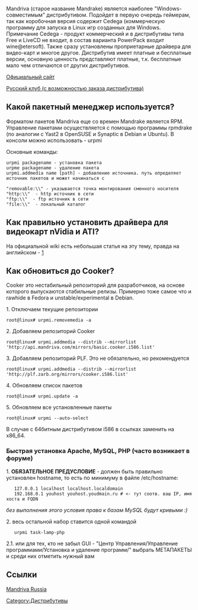 Mandriva (старое название Mandrake) является наиболее "Windows-совместимым" дистрибутивом. Подойдет в первую очередь геймерам, так как коробочная версия содержит Cedega (коммерческую программу для запуска в Linux игр созданных для Windows. Примечание Cedega - продукт коммерческий и в дистрибутивы типа Free и LiveCD не входит, в состав варианта PowerPack входит wine@etersoft). Также сразу установлены проприетарные драйвера для видео-карт и многое другое. Дистрибутив имеет платные и бесплатные версии, основную ценность представляют платные, т.к. бесплатные мало чем отличаются от других дистрибутивов.

[http://mandriva.com/ Официальный сайт]

[http://www.mdv-club.ru/ Русский клуб (с возможностью заказа дистрибутива)]

==Какой пакетный менеджер используется?==

Форматом пакетов Mandriva еще со времен Mandrake является RPM. Управление пакетами осуществляется с помощью программы rpmdrake (по аналогии с Yast2 в OpenSUSE и Synaptic в Debian и Ubuntu). В консоли можно использовать - urpmi

Основные команды:
<pre>
urpmi packagename - установка пакета
urpme packagename - удаление пакета
urpmi.addmedia name [path] - добавление источника. путь определяет источник пакетов и может начинаться с
 
"removable:\\" - указывается точка монтирования сменного носителя
"http:\\"  - http источник в сети
"ftp:\\"  - ftp источник в сети
"file:\\"  - локальный каталог
</pre>

==Как правильно установить драйвера для видеокарт nVidia и ATI?==

На официальной wiki есть небольшая статья на эту тему, правда на английском - [http://wiki.mandriva.com/en/Installing_proprietary_video_card_drivers]

==Как обновиться до Cooker?==

Cooker это нестабильный репозиторий для разработчиков, на основе которого выпускаются стабильные релизы. Примерно тоже самое что и rawhide в Fedora и unstable/experimental в Debian.

1. Отключаем текущие репозитории
<pre>
root@linux# urpmi.removemedia -a
</pre>

2. Добавляем репозиторий Cooker
<pre>
root@linux# urpmi.addmedia --distrib --mirrorlist 'http://api.mandriva.com/mirrors/basic.cooker.i586.list'
</pre>

3. Добавляем репозиторий PLF. Это не обязательно, но рекомендуется
<pre>
root@linux# urpmi.addmedia --distrib --mirrorlist 'http://plf.zarb.org/mirrors/cooker.i586.list'
</pre>

4. Обновляем список пакетов
<pre>
root@linux# urpmi.update -a
</pre>

5. Обновляем все установленные пакеты
<pre>
root@linux# urpmi --auto-select
</pre>

В случае с 64битным дистрибутивом i586 в ссылках заменить на x86_64.
=== Быстрая установка Apache, MySQL, PHP (часто возникает в форуме) ===
1. '''ОБЯЗАТЕЛЬНОЕ ПРЕДУСЛОВИЕ''' - должен быть правильно установлен hostname, то есть по минимуму в файле /etc/hostname:
<pre>
   127.0.0.1 localhost localhost.localdomain
   192.168.0.1 youhost youhost.youdmain.ru # <- тут соотв. ваш IP, имя хоста и FQDN
</pre>
''без выполнения этого условия права к базам MySQL будут кривыми :)''

2. весь остальной набор ставится одной командой
<pre>
   urpmi task-lamp-php
</pre>

2.1. или для тех, кто не забыл GUI - "Центр Управления/Управление программами/Установка и удаление программ/" выбрать МЕТАПАКЕТЫ и среди них отметить нужный вам
==Ссылки==

[http://mandriva.ru Mandriva Russia]

[[Category:Дистрибутивы]]